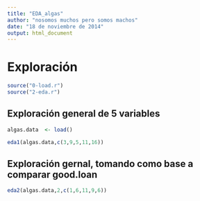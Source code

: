 ```yaml
---
title: "EDA_algas"
author: "nosomos muchos pero somos machos"
date: "18 de noviembre de 2014"
output: html_document
---
```


# Exploración

```r
source("0-load.r")
source("2-eda.r")
```

## Exploración general de 5 variables

```r
algas.data  <- load()

eda1(algas.data,c(3,9,5,11,16))
```

## Exploración gernal, tomando como base a comparar good.loan

```r
eda2(algas.data,2,c(1,6,11,9,6))
```

